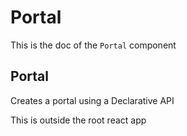 <!--- Portal.stories.mdx --->


<Meta
  title="Design System/Molecules/Portal"
  component={Portal}
/>

# Portal

This is the doc of the `Portal` component

## Portal

Creates a portal using a Declarative API

<Canvas>
  <Story name="base">
    <Portal>
      <aside>This is outside the root react app</aside>
    </Portal>
  </Story>
</Canvas>
